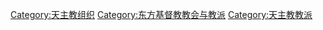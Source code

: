 {{Commonscat|Eastern Catholic Churches}}
{{Catmore}}

[[Category:天主教组织|Category:天主教组织]]
[[Category:东方基督教教会与教派|Category:东方基督教教会与教派]]
[[Category:天主教教派|Category:天主教教派]]